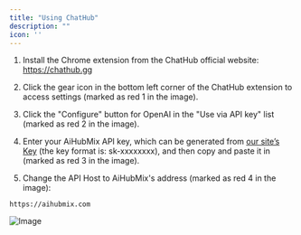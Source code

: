 ```yaml
---
title: "Using ChatHub"
description: ""
icon: ''
---
```


1. Install the Chrome extension from the ChatHub official website: https://chathub.gg  

2. Click the gear icon in the bottom left corner of the ChatHub extension to access settings (marked as red 1 in the image).  

3. Click the "Configure" button for OpenAI in the "Use via API key" list (marked as red 2 in the image).  

4. Enter your AiHubMix API key, which can be generated from [our site’s Key](https://aihubmix.com/token) (the key format is: sk-xxxxxxxx), and then copy and paste it in (marked as red 3 in the image).  

5. Change the API Host to AiHubMix's address (marked as red 4 in the image):  
```
https://aihubmix.com
``` 
![Image](../media/Image25.png)   

